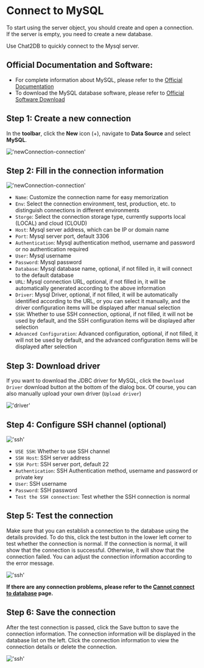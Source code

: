 # Connect to MySQL

To start using the server object, you should create and open a connection. If the server is empty, you need to create a new database.

Use Chat2DB to quickly connect to the Mysql server.

## Official Documentation and Software:

- For complete information about MySQL, please refer to the [Official Documentation](https://dev.mysql.com/doc/)
- To download the MySQL database software, please refer to [Official Software Download](https://dev.mysql.com/doc/mysql-getting-started/en/#mysql-getting-started-installing)

## Step 1: Create a new connection

In the **toolbar**, click the **New** icon (+), navigate to **Data Source** and select **MySQL**.

!['newConnection-connection'](/image/connection/newConnection.png)

## Step 2: Fill in the connection information

!['newConnection-connection'](/image/connection/connectioninfo.png)

- `Name`: Customize the connection name for easy memorization
- `Env`: Select the connection environment, test, production, etc. to distinguish connections in different environments
- `Storge`: Select the connection storage type, currently supports local (LOCAL) and cloud (CLOUD)
- `Host`: Mysql server address, which can be IP or domain name
- `Port`: Mysql server port, default 3306
- `Authentication`: Mysql authentication method, username and password or no authentication required
- `User`: Mysql username
- `Password`: Mysql password
- `Database`: Mysql database name, optional, if not filled in, it will connect to the default database
- `URL`: Mysql connection URL, optional, if not filled in, it will be automatically generated according to the above information
- `Driver`: Mysql Driver, optional, if not filled, it will be automatically identified according to the URL, or you can select it manually, and the driver configuration items will be displayed after manual selection
- `SSH`: Whether to use SSH connection, optional, if not filled, it will not be used by default, and the SSH configuration items will be displayed after selection
- `Advanced Configuration`: Advanced configuration, optional, if not filled, it will not be used by default, and the advanced configuration items will be displayed after selection

## Step 3: Download driver

If you want to download the JDBC driver for MySQL, click the `Download Driver` download button at the bottom of the dialog box. Of course, you can also manually upload your own driver (`Upload driver`)

!['driver'](/image/connection/driver.png)

## Step 4: Configure SSH channel (optional)

!['ssh'](/image/connection/ssh.png)
- `USE SSH`: Whether to use SSH channel
- `SSH Host`: SSH server address
- `SSH Port`: SSH server port, default 22
- `Authentication`: SSH Authentication method, username and password or private key
- `User`: SSH username
- `Password`: SSH password
- `Test the SSH connection`: Test whether the SSH connection is normal

## Step 5: Test the connection

Make sure that you can establish a connection to the database using the details provided.
To do this, click the test button in the lower left corner to test whether the connection is normal. If the connection is normal, it will show that the connection is successful. Otherwise, it will show that the connection failed. You can adjust the connection information according to the error message.

!['ssh'](/image/connection/test.png)

**If there are any connection problems, please refer to the [Cannot connect to database](https://docs.chat2db.ai/docs/question/Cannot-connect-to-database) page.**

## Step 6: Save the connection

After the test connection is passed, click the Save button to save the connection information. The connection information will be displayed in the database list on the left. Click the connection information to view the connection details or delete the connection.

!['ssh'](/image/connection/test.png)
